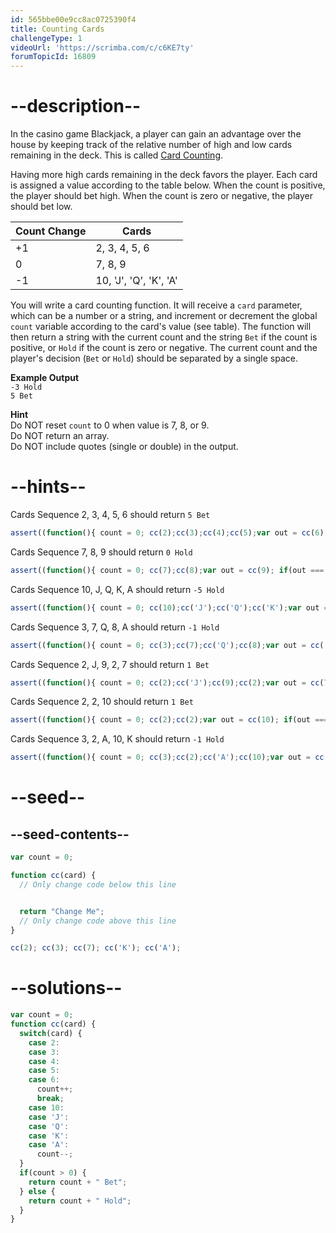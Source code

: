 ```yaml
---
id: 565bbe00e9cc8ac0725390f4
title: Counting Cards
challengeType: 1
videoUrl: 'https://scrimba.com/c/c6KE7ty'
forumTopicId: 16809
---
```


# --description--

In the casino game Blackjack, a player can gain an advantage over the house by keeping track of the relative number of high and low cards remaining in the deck. This is called [Card Counting](https://en.wikipedia.org/wiki/Card_counting).

Having more high cards remaining in the deck favors the player. Each card is assigned a value according to the table below. When the count is positive, the player should bet high. When the count is zero or negative, the player should bet low.

<table class='table table-striped'><thead><tr><th>Count Change</th><th>Cards</th></tr></thead><tbody><tr><td>+1</td><td>2, 3, 4, 5, 6</td></tr><tr><td>0</td><td>7, 8, 9</td></tr><tr><td>-1</td><td>10, 'J', 'Q', 'K', 'A'</td></tr></tbody></table>

You will write a card counting function. It will receive a `card` parameter, which can be a number or a string, and increment or decrement the global `count` variable according to the card's value (see table). The function will then return a string with the current count and the string `Bet` if the count is positive, or `Hold` if the count is zero or negative. The current count and the player's decision (`Bet` or `Hold`) should be separated by a single space.

**Example Output**  
`-3 Hold`  
`5 Bet`

**Hint**  
Do NOT reset `count` to 0 when value is 7, 8, or 9.  
Do NOT return an array.  
Do NOT include quotes (single or double) in the output.

# --hints--

Cards Sequence 2, 3, 4, 5, 6 should return `5 Bet`

```js
assert((function(){ count = 0; cc(2);cc(3);cc(4);cc(5);var out = cc(6); if(out === "5 Bet") {return true;} return false; })());
```

Cards Sequence 7, 8, 9 should return `0 Hold`

```js
assert((function(){ count = 0; cc(7);cc(8);var out = cc(9); if(out === "0 Hold") {return true;} return false; })());
```

Cards Sequence 10, J, Q, K, A should return `-5 Hold`

```js
assert((function(){ count = 0; cc(10);cc('J');cc('Q');cc('K');var out = cc('A'); if(out === "-5 Hold") {return true;} return false; })());
```

Cards Sequence 3, 7, Q, 8, A should return `-1 Hold`

```js
assert((function(){ count = 0; cc(3);cc(7);cc('Q');cc(8);var out = cc('A'); if(out === "-1 Hold") {return true;} return false; })());
```

Cards Sequence 2, J, 9, 2, 7 should return `1 Bet`

```js
assert((function(){ count = 0; cc(2);cc('J');cc(9);cc(2);var out = cc(7); if(out === "1 Bet") {return true;} return false; })());
```

Cards Sequence 2, 2, 10 should return `1 Bet`

```js
assert((function(){ count = 0; cc(2);cc(2);var out = cc(10); if(out === "1 Bet") {return true;} return false; })());
```

Cards Sequence 3, 2, A, 10, K should return `-1 Hold`

```js
assert((function(){ count = 0; cc(3);cc(2);cc('A');cc(10);var out = cc('K'); if(out === "-1 Hold") {return true;} return false; })());
```

# --seed--

## --seed-contents--

```js
var count = 0;

function cc(card) {
  // Only change code below this line


  return "Change Me";
  // Only change code above this line
}

cc(2); cc(3); cc(7); cc('K'); cc('A');
```

# --solutions--

```js
var count = 0;
function cc(card) {
  switch(card) {
    case 2:
    case 3:
    case 4:
    case 5:
    case 6:
      count++;
      break;
    case 10:
    case 'J':
    case 'Q':
    case 'K':
    case 'A':
      count--;
  }
  if(count > 0) {
    return count + " Bet";
  } else {
    return count + " Hold";
  }
}
```
